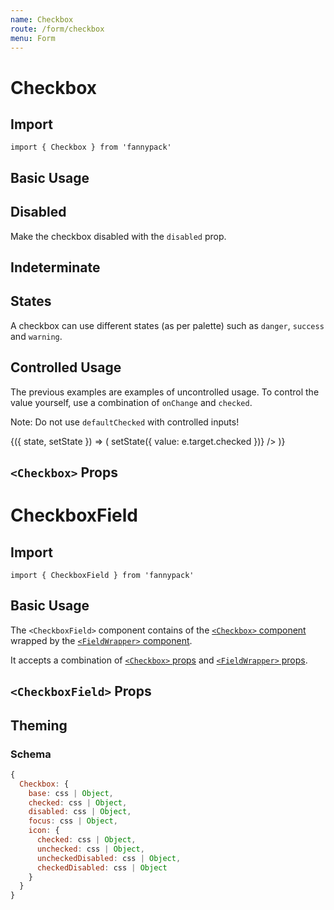 ```yaml
---
name: Checkbox
route: /form/checkbox
menu: Form
---
```



# Checkbox

## Import

`import { Checkbox } from 'fannypack'`

## Basic Usage

<Playground>
  <Checkbox label="Click me" />
</Playground>

## Disabled

Make the checkbox disabled with the `disabled` prop.

<Playground>
  <Checkbox disabled label="Click me" />
  <Checkbox checked disabled label="Click me" />
</Playground>

## Indeterminate

<Playground>
  <Checkbox label="Click me" checked indeterminate />
</Playground>

## States

A checkbox can use different states (as per palette) such as `danger`, `success` and `warning`.

<Playground>
  <Checkbox state="danger" label="Click me" />
  <Checkbox state="success" label="Click me" />
  <Checkbox state="warning" label="Click me" />
  <Checkbox state="primary" label="Click me" />
</Playground>

## Controlled Usage

The previous examples are examples of uncontrolled usage. To control the value yourself, use a combination of `onChange` and `checked`.

Note: Do not use `defaultChecked` with controlled inputs!

<Playground>
  <Component initialState={{ value: true }}>
    {({ state, setState }) => (
      <Checkbox
        label="Click me"
        checked={state.value}
        onChange={e => setState({ value: e.target.checked })}
      />
    )}
  </Component>
</Playground>

## `<Checkbox>` Props

<PropsTable component={Checkbox} />

# CheckboxField

## Import

`import { CheckboxField } from 'fannypack'`

## Basic Usage

The `<CheckboxField>` component contains of the [`<Checkbox>` component](#checkbox) wrapped by the [`<FieldWrapper>` component](/form/fieldwrapper).

It accepts a combination of [`<Checkbox>` props](/form/checkbox#props) and [`<FieldWrapper>` props](/form/fieldwrapper#props).

<Playground>
  <CheckboxField a11yId="isSubscribed" checkboxLabel="Check me" label="Check below to subscribe" />
</Playground>

## `<CheckboxField>` Props

<PropsTable component={CheckboxField} />

## Theming

### Schema

```jsx
{
  Checkbox: {
    base: css | Object,
    checked: css | Object,
    disabled: css | Object,
    focus: css | Object,
    icon: {
      checked: css | Object,
      unchecked: css | Object,
      uncheckedDisabled: css | Object,
      checkedDisabled: css | Object
    }
  }
}
```
